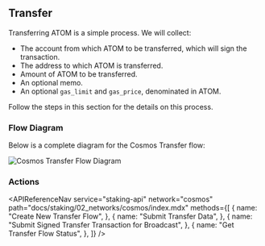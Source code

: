
## Transfer

Transferring ATOM is a simple process. We will collect:

- The account from which ATOM to be transferred, which will sign the transaction.
- The address to which ATOM is transferred.
- Amount of ATOM to be transferred.
- An optional memo.
- An optional `gas_limit` and `gas_price`, denominated in ATOM.

Follow the steps in this section for the details on this process.

### Flow Diagram

Below is a complete diagram for the Cosmos Transfer flow:

<img src={img1} alt="Cosmos Transfer Flow Diagram" className="inline-image" />

### Actions

<APIReferenceNav
  service="staking-api"
  network="cosmos"
  path="docs/staking/02_networks/cosmos/index.mdx"
  methods={[
    {
      name: "Create New Transfer Flow",
    },
    {
      name: "Submit Transfer Data",
    },
    {
      name: "Submit Signed Transfer Transaction for Broadcast",
    },
    {
      name: "Get Transfer Flow Status",
    },
  ]}
/>
